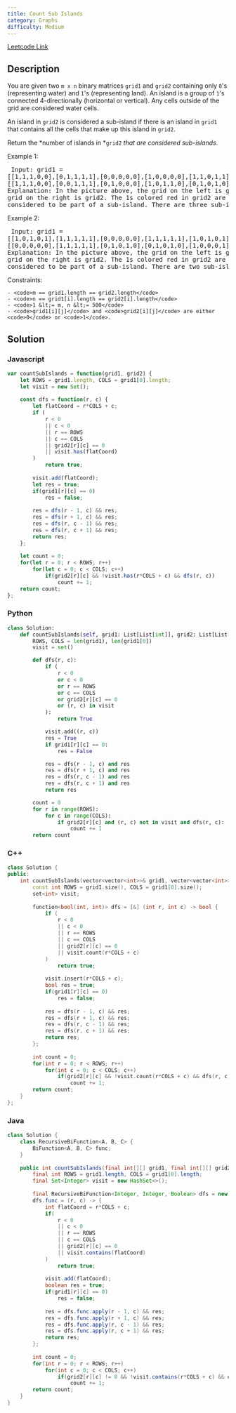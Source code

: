 ```yaml
---
title: Count Sub Islands
category: Graphs
difficulty: Medium
---
```


<Callout>

[Leetcode Link](https://leetcode.com/problems/count-sub-islands)

</Callout>

## Description
You are given two <code>m x n</code> binary matrices <code>grid1</code> and <code>grid2</code> containing only <code>0</code>&#39;s (representing water) and <code>1</code>&#39;s (representing land). An island is a group of <code>1</code>&#39;s connected 4-directionally (horizontal or vertical). Any cells outside of the grid are considered water cells.

An island in <code>grid2</code> is considered a sub-island if there is an island in <code>grid1</code> that contains all the cells that make up this island in <code>grid2</code>.

Return the *number of islands in *<code>grid2</code> *that are considered sub-islands*.

 
Example 1:
<Image alt="" src="https://assets.leetcode.com/uploads/2021/06/10/test1.png" width={493} height={205} />
<br /><pre className="overflow-x-auto">
Input: grid1 = [[1,1,1,0,0],[0,1,1,1,1],[0,0,0,0,0],[1,0,0,0,0],[1,1,0,1,1]], grid2 = [[1,1,1,0,0],[0,0,1,1,1],[0,1,0,0,0],[1,0,1,1,0],[0,1,0,1,0]]
Output: 3
Explanation: In the picture above, the grid on the left is grid1 and the grid on the right is grid2.
The 1s colored red in grid2 are those considered to be part of a sub-island. There are three sub-islands.
</pre>

Example 2:
<Image alt="" src="https://assets.leetcode.com/uploads/2021/06/03/testcasex2.png" width={491} height={201} />
<br /><pre className="overflow-x-auto">
Input: grid1 = [[1,0,1,0,1],[1,1,1,1,1],[0,0,0,0,0],[1,1,1,1,1],[1,0,1,0,1]], grid2 = [[0,0,0,0,0],[1,1,1,1,1],[0,1,0,1,0],[0,1,0,1,0],[1,0,0,0,1]]
Output: 2 
Explanation: In the picture above, the grid on the left is grid1 and the grid on the right is grid2.
The 1s colored red in grid2 are those considered to be part of a sub-island. There are two sub-islands.
</pre>

 
Constraints:


	- <code>m == grid1.length == grid2.length</code>
	- <code>n == grid1[i].length == grid2[i].length</code>
	- <code>1 &lt;= m, n &lt;= 500</code>
	- <code>grid1[i][j]</code> and <code>grid2[i][j]</code> are either <code>0</code> or <code>1</code>.



## Solution

### Javascript
```javascript
var countSubIslands = function(grid1, grid2) {
    let ROWS = grid1.length, COLS = grid1[0].length;
    let visit = new Set();
    
    const dfs = function(r, c) {
        let flatCoord = r*COLS + c;
        if (
            r < 0
            || c < 0
            || r == ROWS
            || c == COLS
            || grid2[r][c] == 0
            || visit.has(flatCoord)
        )
            return true;
        
        visit.add(flatCoord);
        let res = true;
        if(grid1[r][c] == 0)
            res = false;
        
        res = dfs(r - 1, c) && res;
        res = dfs(r + 1, c) && res;
        res = dfs(r, c - 1) && res;
        res = dfs(r, c + 1) && res;
        return res;
    };
    
    let count = 0;
    for(let r = 0; r < ROWS; r++)
        for(let c = 0; c < COLS; c++)
            if(grid2[r][c] && !visit.has(r*COLS + c) && dfs(r, c))
                count += 1;
    return count;
};

```
### Python
```python
class Solution:
    def countSubIslands(self, grid1: List[List[int]], grid2: List[List[int]]) -> int:
        ROWS, COLS = len(grid1), len(grid1[0])
        visit = set()

        def dfs(r, c):
            if (
                r < 0
                or c < 0
                or r == ROWS
                or c == COLS
                or grid2[r][c] == 0
                or (r, c) in visit
            ):
                return True

            visit.add((r, c))
            res = True
            if grid1[r][c] == 0:
                res = False

            res = dfs(r - 1, c) and res
            res = dfs(r + 1, c) and res
            res = dfs(r, c - 1) and res
            res = dfs(r, c + 1) and res
            return res

        count = 0
        for r in range(ROWS):
            for c in range(COLS):
                if grid2[r][c] and (r, c) not in visit and dfs(r, c):
                    count += 1
        return count

```
### C++
```cpp
class Solution {
public:
    int countSubIslands(vector<vector<int>>& grid1, vector<vector<int>>& grid2) {
        const int ROWS = grid1.size(), COLS = grid1[0].size();
        set<int> visit;
        
        function<bool(int, int)> dfs = [&] (int r, int c) -> bool {
            if (
                r < 0
                || c < 0
                || r == ROWS
                || c == COLS
                || grid2[r][c] == 0
                || visit.count(r*COLS + c)
            )
                return true;
            
            visit.insert(r*COLS + c);
            bool res = true;
            if(grid1[r][c] == 0)
                res = false;
            
            res = dfs(r - 1, c) && res;
            res = dfs(r + 1, c) && res;
            res = dfs(r, c - 1) && res;
            res = dfs(r, c + 1) && res;
            return res;
        };
        
        int count = 0;
        for(int r = 0; r < ROWS; r++)
            for(int c = 0; c < COLS; c++)
                if(grid2[r][c] && !visit.count(r*COLS + c) && dfs(r, c))
                    count += 1;
        return count;
    }
};

```
### Java
```java
class Solution {
    class RecursiveBiFunction<A, B, C> {
        BiFunction<A, B, C> func;
    }
    
    public int countSubIslands(final int[][] grid1, final int[][] grid2) {
        final int ROWS = grid1.length, COLS = grid1[0].length;
        final Set<Integer> visit = new HashSet<>();
        
        final RecursiveBiFunction<Integer, Integer, Boolean> dfs = new RecursiveBiFunction<>();
        dfs.func = (r, c) -> {
            int flatCoord = r*COLS + c;
            if(
                r < 0 
                || c < 0
                || r == ROWS
                || c == COLS
                || grid2[r][c] == 0
                || visit.contains(flatCoord)
            )
                return true;
            
            visit.add(flatCoord);
            boolean res = true;
            if(grid1[r][c] == 0)
                res = false;
            
            res = dfs.func.apply(r - 1, c) && res;
            res = dfs.func.apply(r + 1, c) && res;
            res = dfs.func.apply(r, c - 1) && res;
            res = dfs.func.apply(r, c + 1) && res;
            return res;
        };
        
        int count = 0;
        for(int r = 0; r < ROWS; r++)
            for(int c = 0; c < COLS; c++)
                if(grid2[r][c] != 0 && !visit.contains(r*COLS + c) && dfs.func.apply(r, c))
                    count += 1;
        return count;
    }
}

```


